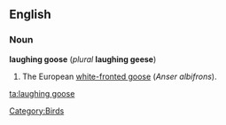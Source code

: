==English==

===Noun===

'''laughing goose''' (''plural'' '''laughing geese''')

# The European [[white-fronted goose]] (''Anser albifrons'').

[[Category:Birds]]

[[ta:laughing goose]]
